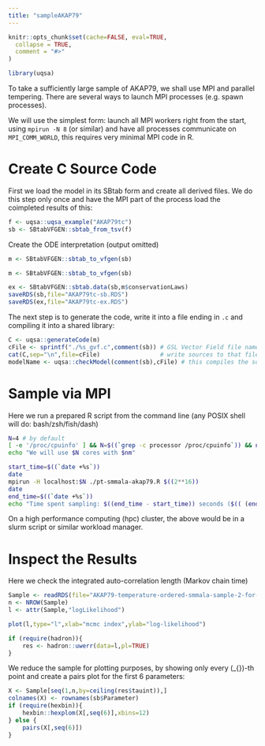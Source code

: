 ```yaml
---
title: "sampleAKAP79"
---
```


```r
knitr::opts_chunk$set(cache=FALSE, eval=TRUE,
  collapse = TRUE,
  comment = "#>"
)
```

```r
library(uqsa)
```

To take a sufficiently large sample of AKAP79, we shall use MPI and
parallel tempering. There are several ways to launch MPI processes (e.g. spawn processes).

We will use the simplest form: launch all MPI workers right from the
start, using `mpirun -N 8` (or similar) and have all processes
communicate on `MPI_COMM_WORLD`, this requires very minimal MPI code in R.

# Create C Source Code

First we load the model in its SBtab form and create all derived
files. We do this step only once and have the MPI part of the process
load the coimpleted results of this:

```r
f <- uqsa::uqsa_example("AKAP79tc")
sb <- SBtabVFGEN::sbtab_from_tsv(f)
```

Create the ODE interpretation (output omitted)
```r
m <- SBtabVFGEN::sbtab_to_vfgen(sb)
```
```r
m <- SBtabVFGEN::sbtab_to_vfgen(sb)
```

```r
ex <- SBtabVFGEN::sbtab.data(sb,m$conservationLaws)
saveRDS(sb,file="AKAP79tc-sb.RDS")
saveRDS(ex,file="AKAP79tc-ex.RDS")
```

The next step is to generate the code, write it into a file ending in
`.c` and compiling it into a shared library:

```r
C <- uqsa::generateCode(m)
cFile <- sprintf("./%s_gvf.c",comment(sb)) # GSL Vector Field file name
cat(C,sep="\n",file=cFile)                 # write sources to that file
modelName <- uqsa::checkModel(comment(sb),cFile) # this compiles the sources
```

# Sample via MPI

Here we run a prepared R script from the command line (any POSIX shell will do: bash/zsh/fish/dash)

```sh
N=4 # by default
[ -e '/proc/cpuinfo' ] && N=$((`grep -c processor /proc/cpuinfo`)) && nm="`grep -m1 'model name' /proc/cpuinfo`"
echo "We will use $N cores with $nm"

start_time=$((`date +%s`))
date
mpirun -H localhost:$N ./pt-smmala-akap79.R $((2**16))
date
end_time=$((`date +%s`))
echo "Time spent sampling: $((end_time - start_time)) seconds ($(( (end_time - start_time)/60 )) minutes)."
```

On a high performance computing (hpc) cluster, the above would be in a
slurm script or similar workload manager.

# Inspect the Results

Here we check the integrated auto-correlation length (Markov chain
time)

```r
Sample <- readRDS(file="AKAP79-temperature-ordered-smmala-sample-2-for-rank-0.RDS")
n <- NROW(Sample)
l <- attr(Sample,"logLikelihood")

plot(l,type="l",xlab="mcmc index",ylab="log-likelihood")

if (require(hadron)){
    res <- hadron::uwerr(data=l,pl=TRUE)
}
```

We reduce the sample for plotting purposes, by showing only every \(\tau_{\text{int.}}\)-th point and create a pairs plot for the first 6 parameters:

```r
X <- Sample[seq(1,n,by=ceiling(res$tauint)),]
colnames(X) <- rownames(sb$Parameter)
if (require(hexbin)){
    hexbin::hexplom(X[,seq(6)],xbins=12)
} else {
    pairs(X[,seq(6)])
}
```
